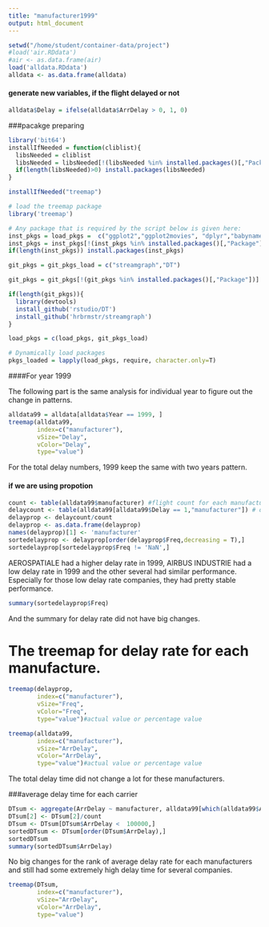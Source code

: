 ```yaml
---
title: "manufacturer1999"
output: html_document
---
```

```r
setwd("/home/student/container-data/project")
#load('air.RDdata')
#air <- as.data.frame(air)
load('alldata.RDdata')
alldata <- as.data.frame(alldata)
```


#### generate new variables, if the flight delayed or not

```r
alldata$Delay = ifelse(alldata$ArrDelay > 0, 1, 0)
```


###pacakge preparing 

```r
library('bit64')
installIfNeeded = function(cliblist){
  libsNeeded = cliblist
  libsNeeded = libsNeeded[!(libsNeeded %in% installed.packages()[,"Package"])]
  if(length(libsNeeded)>0) install.packages(libsNeeded)
}

installIfNeeded("treemap")

# load the treemap package
library('treemap')

# Any package that is required by the script below is given here:
inst_pkgs = load_pkgs =  c("ggplot2","ggplot2movies", "dplyr","babynames","data.table","Rcpp")
inst_pkgs = inst_pkgs[!(inst_pkgs %in% installed.packages()[,"Package"])]
if(length(inst_pkgs)) install.packages(inst_pkgs)

git_pkgs = git_pkgs_load = c("streamgraph","DT")

git_pkgs = git_pkgs[!(git_pkgs %in% installed.packages()[,"Package"])]

if(length(git_pkgs)){
  library(devtools)
  install_github('rstudio/DT')
  install_github('hrbrmstr/streamgraph')
}

load_pkgs = c(load_pkgs, git_pkgs_load)

# Dynamically load packages
pkgs_loaded = lapply(load_pkgs, require, character.only=T)

```


####For year 1999

The following part is the same analysis for individual year to figure out the change in patterns.

```r
alldata99 = alldata[alldata$Year == 1999, ]
treemap(alldata99,
        index=c("manufacturer"),
        vSize="Delay",
        vColor="Delay",
        type="value")

```

For the total delay numbers, 1999 keep the same with two years pattern.


#### if we are using propotion

```r
count <- table(alldata99$manufacturer) #flight count for each manufacturer
delaycount <- table(alldata99[alldata99$Delay == 1,"manufacturer"]) # delay count for each manufacturer
delayprop <- delaycount/count
delayprop <- as.data.frame(delayprop)
names(delayprop)[1] <- 'manufacturer'
sortedelayprop <- delayprop[order(delayprop$Freq,decreasing = T),]
sortedelayprop[sortedelayprop$Freq != 'NaN',]
```

AEROSPATIALE had a higher delay rate in 1999, AIRBUS INDUSTRIE had a low delay rate in 1999 and the other several had similar performance. Especially for those low delay rate companies, they had pretty stable performance.

```r
summary(sortedelayprop$Freq)
```

And the summary for delay rate did not have big changes.

# The treemap for delay rate for each manufacture.

```r
treemap(delayprop,
        index=c("manufacturer"),
        vSize="Freq",
        vColor="Freq",
        type="value")#actual value or percentage value
```



```r
treemap(alldata99,
        index=c("manufacturer"),
        vSize="ArrDelay",
        vColor="ArrDelay",
        type="value")#actual value or percentage value
```

The total delay time did not change a lot for these manufacturers.

###average delay time for each carrier

```r
DTsum <- aggregate(ArrDelay ~ manufacturer, alldata99[which(alldata99$ArrDelay > 0),], sum)
DTsum[2] <- DTsum[2]/count
DTsum <- DTsum[DTsum$ArrDelay <  100000,]
sortedDTsum <- DTsum[order(DTsum$ArrDelay),]
sortedDTsum
summary(sortedDTsum$ArrDelay)
```

No big changes for the rank of average delay rate for each manufacturers and still had some extremely high delay time for several companies.


```r
treemap(DTsum,
        index=c("manufacturer"),
        vSize="ArrDelay",
        vColor="ArrDelay",
        type="value")

```



